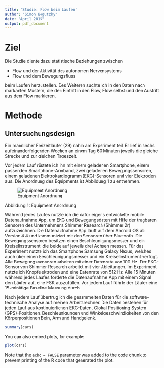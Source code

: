 ```yaml
---
title: 'Studie: Flow beim Laufen'
author: "Simon Bogutzky"
date: "April 2015"
output: pdf_document
---
```

# Ziel
Die Studie diente dazu statistische Beziehungen zwischen:

* Flow und der Aktivität des autonomen Nervensystems
* Flow und dem Bewegungsfluss

beim Laufen herzustellen. Des Weiteren suchte ich in den Daten nach markanten Mustern, die den Eintritt in den Flow, Flow selbst und den Austritt aus dem Flow markieren.

# Methode 
## Untersuchungsdesign 

Ein männlicher Freizeitläufer (29) nahm am Experiment teil. Er lief in sechs aufeinanderfolgenden Wochen an einem Tag 60 Minuten jeweils die gleiche Strecke und zur gleichen Tageszeit.

Vor jedem Lauf rüstete ich ihn mit einem geladenen Smartphone, einem passenden Smartphone-Armband, zwei geladenen Bewegungssensoren, einem geladenen Elektrokardiogramm (EKG)-Sensoren und vier Elektroden aus. Die Anordnung des Equipments ist Abbildung 1 zu entnehmen.

![Equipment Anordnung](./figures/equipment-arrangement.png)

Abbildung 1: Equipment Anordnung

Während jedes Laufes nutzte ich die dafür eigens entwickelte mobile Datenaufnahme App, um EKG und Bewegungsdaten mit Hilfe der tragbaren Sensoren des Unternehmens Shimmer Research (Shimmer 2r) aufzuzeichnen. Die Datenaufnahme App läuft auf dem Android OS ab Version 4.4 und kommuniziert mit den Sensoren über Bluetooth. Die Bewegungssensoren besitzen einen Beschleunigungsmesser und ein Kreiselinstrument, die beide auf jeweils drei Achsen messen. Für das Experiment nutzte ich das Smartphone Samsung Galaxy Nexus, welches auch über einen Beschleunigungsmesser und ein Kreiselinstrument verfügt. Alle Bewegungssensoren arbeiten mit einer Datenrate von 100 Hz. Der EKG-Sensor von Shimmer Research arbeitet mit vier Ableitungen. Im Experiment nutzte ich Knopfelektroden und eine Datenrate von 512 Hz. Alle 15 Minuten während jedes Laufes forderte die Datenaufnahme App mit einem Signal den Läufer auf, eine FSK auszufüllen. Vor jedem Lauf führte der Läufer eine 15-minütige Baseline Messung durch. 

Nach jedem Lauf übertrug ich die gesammelten Daten für die software-technische Analyse auf meinen Arbeitsrechner. Die Daten bestehen für jeden Lauf aus kontinuierlichen EKG-Daten, Global Positioning System (GPS)-Positionen, Beschleunigungen und Winkelgeschwindigkeiten von den Körperpositionen Bein, Arm und Handgelenk.

```r
summary(cars)
```

You can also embed plots, for example:

```r
plot(cars)
```

Note that the `echo = FALSE` parameter was added to the code chunk to prevent printing of the R code that generated the plot.
